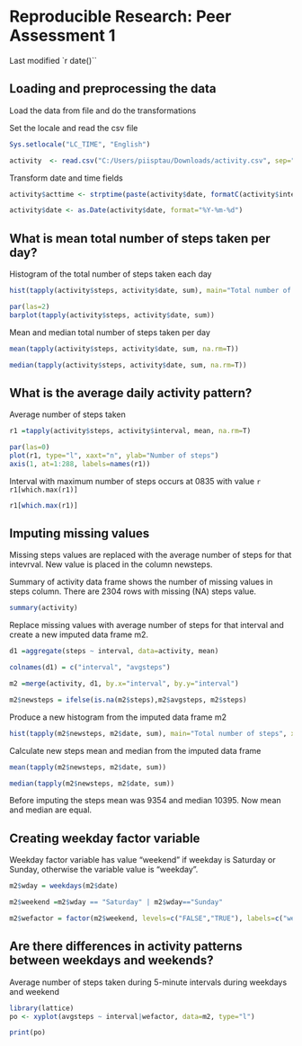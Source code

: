 # Reproducible Research: Peer Assessment 1

Last modified `r date()``

## Loading and preprocessing the data

Load the data from file and do the transformations

Set the locale and read the csv file

```r

Sys.setlocale("LC_TIME", "English")

activity  <- read.csv("C:/Users/piisptau/Downloads/activity.csv", sep=",", header=T, stringsAsFactors=F)

````

Transform date and time fields

```r

activity$acttime <- strptime(paste(activity$date, formatC(activity$interval, width = 4, format = "d", flag = "0") ), format='%Y-%m-%d %H%M')

activity$date <- as.Date(activity$date, format="%Y-%m-%d")

```

##  What is mean total number of steps taken per day?

Histogram of the total number of steps taken each day

```r

hist(tapply(activity$steps, activity$date, sum), main="Total number of steps", xlab="Number of steps", ylab="Frequency")

par(las=2)
barplot(tapply(activity$steps, activity$date, sum))
```

Mean and median total number of steps taken per day

```r

mean(tapply(activity$steps, activity$date, sum, na.rm=T))

median(tapply(activity$steps, activity$date, sum, na.rm=T))


```

## What is the average daily activity pattern?

Average number of steps taken

```r

r1 =tapply(activity$steps, activity$interval, mean, na.rm=T)

par(las=0)
plot(r1, type="l", xaxt="n", ylab="Number of steps")
axis(1, at=1:288, labels=names(r1))

```

Interval with maximum number of steps occurs at 0835 with value `r r1[which.max(r1)] `

```r
r1[which.max(r1)]
```

## Imputing missing values

Missing steps values are replaced with the average number of steps for that intevrval. New value is placed in the column newsteps.

Summary of activity data frame shows the number of missing values in steps column. There are 2304 rows with missing (NA) steps value.

```r

summary(activity)

```

Replace missing values with average number of steps for that interval and create a new imputed data frame m2.

```r

d1 =aggregate(steps ~ interval, data=activity, mean)

colnames(d1) = c("interval", "avgsteps")

m2 =merge(activity, d1, by.x="interval", by.y="interval")

m2$newsteps = ifelse(is.na(m2$steps),m2$avgsteps, m2$steps)

```

Produce a new histogram from the imputed data frame m2

```r

hist(tapply(m2$newsteps, m2$date, sum), main="Total number of steps", xlab="Number of steps", ylab="Frequency")

```

Calculate new steps mean and median from the imputed data frame

```r

mean(tapply(m2$newsteps, m2$date, sum))

median(tapply(m2$newsteps, m2$date, sum))

```

Before imputing the steps mean was 9354 and median 10395. Now mean and median are equal.


## Creating weekday factor variable

Weekday factor variable has value "weekend" if weekday is Saturday or Sunday, otherwise the variable value is "weekday".

```r

m2$wday = weekdays(m2$date)

m2$weekend =m2$wday == "Saturday" | m2$wday=="Sunday"

m2$wefactor = factor(m2$weekend, levels=c("FALSE","TRUE"), labels=c("weekday","weekend"))


```

## Are there differences in activity patterns between weekdays and weekends?

Average number of steps taken during 5-minute intervals during weekdays and weekend

```r

library(lattice)
po <- xyplot(avgsteps ~ interval|wefactor, data=m2, type="l")

print(po)

```
